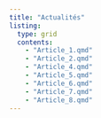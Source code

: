 ```yaml
---
title: "Actualités"
listing:
  type: grid
  contents:
    - "Article_1.qmd"
    - "Article_2.qmd"
    - "Article_4.qmd"
    - "Article_5.qmd"
    - "Article_6.qmd"
    - "Article_7.qmd"
    - "Article_8.qmd"
---
```

